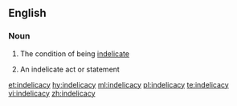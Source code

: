 ==English==

===Noun===
{{en-noun|~|indelicacies}}

# {{context|uncountable|lang=en}} The condition of being [[indelicate]]
# {{context|countable|lang=en}} An indelicate act or statement

[[et:indelicacy]]
[[hy:indelicacy]]
[[ml:indelicacy]]
[[pl:indelicacy]]
[[te:indelicacy]]
[[vi:indelicacy]]
[[zh:indelicacy]]
